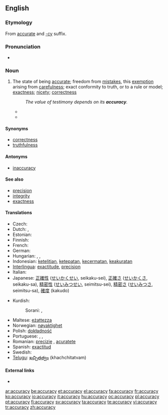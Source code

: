 ==English==
{{wikipedia}}
{{webster 1913}}

===Etymology===
From [[accurate]] and [[-cy]] suffix.

===Pronunciation===
* {{audio|en-us-accuracy.ogg|Audio (US)}}

===Noun===
{{en-noun|accuracies}}

# The state of being [[accurate]]; freedom from [[mistakes]], this [[exemption]] arising from [[carefulness]]; exact conformity to truth, or to a rule or model; [[exactness]]; [[nicety]]; [[correctness]]
#: ''The value of testimony depends on its '''accuracy'''.''
#* {{quote-book|author=[[W:Thomas Reid|Thomas Reid]]|passage=Its professed end [of logic], is to teach men to think, to judge, and to reason, with precision and '''accuracy'''.|title=Essays on the Powers of the Human Mind|year=1827|url=http://books.google.com/books?id=7fENAAAAYAAJ}}
#* {{quote-book|passage=The efficiency of the instrument will also depend upon the '''accuracy''' with which the piston fits the bottom and sides of the barel. When the piston is depressed to the bottom, it is considered in theory to be in absolute contact, so as to exclude every particle of air from the space between it and the bottom.|title=Popular Lectures on Science and Art|author=Dionysius Lardner|year=1856|url=http://books.google.com/books?id=BkUPAAAAYAAJ}}

====Synonyms====
* [[correctness]]
* [[truthfulness]]

====Antonyms====
* [[inaccuracy]]

====See also====
* [[precision]]
* [[integrity]]
* [[exactness]]

====Translations====
{{trans-top|state of being accurate}}
* Czech: {{t+|cs|přesnost|f}}
* Dutch: {{t+|nl|nauwkeurigheid}}, {{t|nl|precisie}}
* Estonian: {{t|et|täpsus}}
* Finnish: {{t-|fi|tarkkuus}}
* French: {{t+|fr|exactitude}}
* German: {{t-|de|Genauigkeit|f}}
* Hungarian: {{t|hu|pontosság}}, {{t|hu|helyesség}}, {{t|hu|precizitás}}
* Indonesian: [[teliti|ketelitian]], [[tepat|ketepatan]], [[cermat|kecermatan]], [[akurat|keakuratan]]
* [[Interlingua]]: [[exactitude]], [[precision]]
* Italian: {{t-|it|esattezza}}
* Japanese: [[正確性]] ([[せいかくせい]], seikaku-sei), [[正確さ]] ([[せいかくさ]], seikaku-sa), [[精密性]] ([[せいみつせい]], seimitsu-sei), [[精密さ]] ([[せいみつさ]], seimitsu-sa), [[確度]] (kakudo)
{{trans-mid}}
* Kurdish:
*: Sorani: {{t|ku|دروستی|tr=drustí|sc=KUchar}}, {{t|ku|ڕێکی|tr=rékí|sc=KUchar}}
* Maltese: [[eżattezza]]
* Norwegian: [[nøyaktighet]]
* Polish: [[dokładność]] {{f}}
* Portuguese: {{t+|pt|exatidão|f}}, {{t+|pt|precisão|f}}, {{t+|pt|correção|f}}
* Romanian: [[precizie]] {{f}}, [[acuratete]] {{f}}
* Spanish: [[exactitud]]
* Swedish: {{t+|sv|noggrannhet|c}}
* [[Telugu]]: [[ఖచ్చితత్వం]] (khachchitatvam)
{{trans-bottom}}

====External links====
* {{R:Webster 1913}}

[[ar:accuracy]]
[[be:accuracy]]
[[et:accuracy]]
[[el:accuracy]]
[[fa:accuracy]]
[[fr:accuracy]]
[[ko:accuracy]]
[[io:accuracy]]
[[it:accuracy]]
[[hu:accuracy]]
[[oc:accuracy]]
[[pl:accuracy]]
[[pt:accuracy]]
[[fi:accuracy]]
[[sv:accuracy]]
[[ta:accuracy]]
[[te:accuracy]]
[[vi:accuracy]]
[[tr:accuracy]]
[[zh:accuracy]]